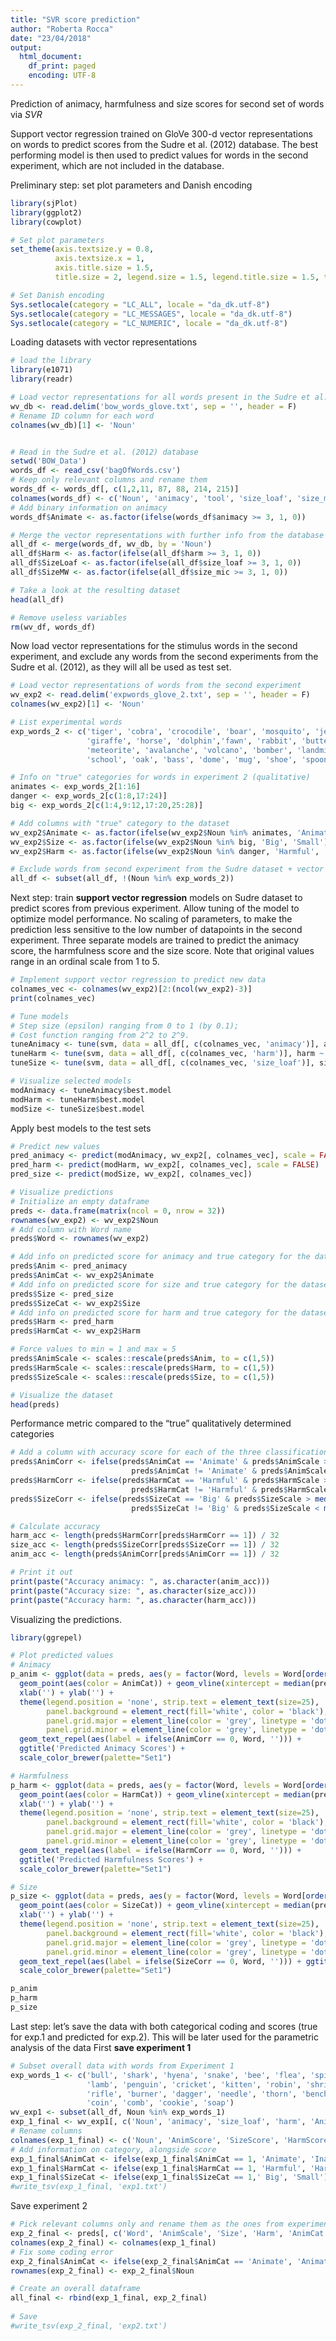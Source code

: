 ```yaml
---
title: "SVR score prediction"
author: "Roberta Rocca"
date: "23/04/2018"
output:
  html_document:
    df_print: paged
    encoding: UTF-8
---
```



Prediction of animacy, harmfulness and size scores for second set of words via *SVR*

Support vector regression trained on GloVe 300-d vector representations on words to predict scores from the Sudre et al. (2012) database. The best performing model is then used to predict values for words in the second experiment, which are not included in the database. 

Preliminary step: set plot parameters and Danish encoding
``` r
library(sjPlot)
library(ggplot2)
library(cowplot)

# Set plot parameters
set_theme(axis.textsize.y = 0.8,
          axis.textsize.x = 1, 
          axis.title.size = 1.5, 
          title.size = 2, legend.size = 1.5, legend.title.size = 1.5, theme.font = 'Times New Roman')

# Set Danish encoding
Sys.setlocale(category = "LC_ALL", locale = "da_dk.utf-8")
Sys.setlocale(category = "LC_MESSAGES", locale = "da_dk.utf-8")
Sys.setlocale(category = "LC_NUMERIC", locale = "da_dk.utf-8")
```

Loading datasets with vector representations
```r

# load the library
library(e1071)
library(readr)

# Load vector representations for all words present in the Sudre et al. (2012) dataset
wv_db <- read.delim('bow_words_glove.txt', sep = '', header = F)
# Rename ID column for each word
colnames(wv_db)[1] <- 'Noun'


# Read in the Sudre et al. (2012) database
setwd('BOW_Data')
words_df <- read_csv('bagOfWords.csv')
# Keep only relevant columns and rename them
words_df <- words_df[, c(1,2,11, 87, 88, 214, 215)]
colnames(words_df) <- c('Noun', 'animacy', 'tool', 'size_loaf', 'size_mic', 'scary', 'harm')
# Add binary information on animacy
words_df$Animate <- as.factor(ifelse(words_df$animacy >= 3, 1, 0))

# Merge the vector representations with further info from the database
all_df <- merge(words_df, wv_db, by = 'Noun')
all_df$Harm <- as.factor(ifelse(all_df$harm >= 3, 1, 0))
all_df$SizeLoaf <- as.factor(ifelse(all_df$size_loaf >= 3, 1, 0))
all_df$SizeMW <- as.factor(ifelse(all_df$size_mic >= 3, 1, 0))

# Take a look at the resulting dataset
head(all_df)

# Remove useless variables
rm(wv_df, words_df)
```

Now load vector representations for the stimulus words in the second experiment, and exclude any words from the second experiments from the Sudre et al. (2012), as they will all be used as test set.
```r

# Load vector representations of words from the second experiment
wv_exp2 <- read.delim('expwords_glove_2.txt', sep = '', header = F)
colnames(wv_exp2)[1] <- 'Noun'

# List experimental words
exp_words_2 <- c('tiger', 'cobra', 'crocodile', 'boar', 'mosquito', 'jellyfish', 'tarantula', 'tick',
                 'giraffe', 'horse', 'dolphin','fawn', 'rabbit', 'butterfly','squirrel', 'sparrow',
                 'meteorite', 'avalanche', 'volcano', 'bomber', 'landmine', 'poison', 'bullet', 'knife',
                 'school', 'oak', 'bass', 'dome', 'mug', 'shoe', 'spoon', 'apple')

# Info on "true" categories for words in experiment 2 (qualitative)
animates <- exp_words_2[1:16]
danger <- exp_words_2[c(1:8,17:24)]
big <- exp_words_2[c(1:4,9:12,17:20,25:28)]

# Add columns with "true" category to the dataset
wv_exp2$Animate <- as.factor(ifelse(wv_exp2$Noun %in% animates, 'Animate', 'NonAnimate'))
wv_exp2$Size <- as.factor(ifelse(wv_exp2$Noun %in% big, 'Big', 'Small'))
wv_exp2$Harm <- as.factor(ifelse(wv_exp2$Noun %in% danger, 'Harmful', 'Harmless'))

# Exclude words from second experiment from the Sudre dataset + vector representations
all_df <- subset(all_df, !(Noun %in% exp_words_2))
```

Next step: train **support vector regression** models on Sudre dataset to predict scores from previous experiment.
Allow tuning of the model to optimize model performance.
No scaling of parameters, to make the prediction less sensitive to the low number of datapoints in the second experiment.
Three separate models are trained to predict the animacy score, the harmfulness score and the size score.
Note that original values range in an ordinal scale from 1 to 5.

``` r

# Implement support vector regression to predict new data
colnames_vec <- colnames(wv_exp2)[2:(ncol(wv_exp2)-3)]
print(colnames_vec)

# Tune models
# Step size (epsilon) ranging from 0 to 1 (by 0.1); 
# Cost function ranging from 2^2 to 2^9. 
tuneAnimacy <- tune(svm, data = all_df[, c(colnames_vec, 'animacy')], animacy ~ ., ranges = list(epsilon = seq(0,1,0.1), cost = 2^(2:9)), scale = FALSE)
tuneHarm <- tune(svm, data = all_df[, c(colnames_vec, 'harm')], harm ~ ., ranges = list(epsilon = seq(0,1,0.1), cost = 2^(2:9)), scale = FALSE)
tuneSize <- tune(svm, data = all_df[, c(colnames_vec, 'size_loaf')], size_loaf ~ ., ranges = list(epsilon = seq(0,1,0.1), cost = 2^(2:9)), scale = FALSE)

# Visualize selected models
modAnimacy <- tuneAnimacy$best.model
modHarm <- tuneHarm$best.model
modSize <- tuneSize$best.model

```

Apply best models to the test sets
``` r

# Predict new values
pred_animacy <- predict(modAnimacy, wv_exp2[, colnames_vec], scale = FALSE)
pred_harm <- predict(modHarm, wv_exp2[, colnames_vec], scale = FALSE)
pred_size <- predict(modSize, wv_exp2[, colnames_vec])

# Visualize predictions
# Initialize an empty dataframe
preds <- data.frame(matrix(ncol = 0, nrow = 32))
rownames(wv_exp2) <- wv_exp2$Noun
# Add column with Word name
preds$Word <- rownames(wv_exp2)

# Add info on predicted score for animacy and true category for the dataset
preds$Anim <- pred_animacy
preds$AnimCat <- wv_exp2$Animate
# Add info on predicted score for size and true category for the dataset
preds$Size <- pred_size
preds$SizeCat <- wv_exp2$Size
# Add info on predicted score for harm and true category for the dataset
preds$Harm <- pred_harm
preds$HarmCat <- wv_exp2$Harm

# Force values to min = 1 and max = 5
preds$AnimScale <- scales::rescale(preds$Anim, to = c(1,5))
preds$HarmScale <- scales::rescale(preds$Harm, to = c(1,5))
preds$SizeScale <- scales::rescale(preds$Size, to = c(1,5))

# Visualize the dataset
head(preds)
```


Performance metric compared to the "true" qualitatively determined categories
``` r

# Add a column with accuracy score for each of the three classifications
preds$AnimCorr <- ifelse(preds$AnimCat == 'Animate' & preds$AnimScale > median(preds$AnimScale) | 
                           preds$AnimCat != 'Animate' & preds$AnimScale < median(preds$AnimScale), 1, 0)
preds$HarmCorr <- ifelse(preds$HarmCat == 'Harmful' & preds$HarmScale > median(preds$HarmScale) | 
                           preds$HarmCat != 'Harmful' & preds$HarmScale < median(preds$HarmScale), 1, 0)
preds$SizeCorr <- ifelse(preds$SizeCat == 'Big' & preds$SizeScale > median(preds$SizeScale) | 
                           preds$SizeCat != 'Big' & preds$SizeScale < median(preds$SizeScale), 1, 0)

# Calculate accuracy
harm_acc <- length(preds$HarmCorr[preds$HarmCorr == 1]) / 32
size_acc <- length(preds$SizeCorr[preds$SizeCorr == 1]) / 32
anim_acc <- length(preds$AnimCorr[preds$AnimCorr == 1]) / 32

# Print it out
print(paste("Accuracy animacy: ", as.character(anim_acc)))
print(paste("Accuracy size: ", as.character(size_acc)))
print(paste("Accuracy harm: ", as.character(harm_acc)))

```

Visualizing the predictions.
``` r

library(ggrepel)

# Plot predicted values
# Animacy
p_anim <- ggplot(data = preds, aes(y = factor(Word, levels = Word[order(AnimScale)]), x = AnimScale)) + 
  geom_point(aes(color = AnimCat)) + geom_vline(xintercept = median(preds$AnimScale), linetype = 'dashed') +
  xlab('') + ylab('') +
  theme(legend.position = 'none', strip.text = element_text(size=25), 
        panel.background = element_rect(fill='white', color = 'black'), 
        panel.grid.major = element_line(color = 'grey', linetype = 'dotted'), 
        panel.grid.minor = element_line(color = 'grey', linetype = 'dotted')) +
  geom_text_repel(aes(label = ifelse(AnimCorr == 0, Word, ''))) +
  ggtitle('Predicted Animacy Scores') +
  scale_color_brewer(palette="Set1")

# Harmfulness
p_harm <- ggplot(data = preds, aes(y = factor(Word, levels = Word[order(Harm)]), x = HarmScale)) +
  geom_point(aes(color = HarmCat)) + geom_vline(xintercept = median(preds$HarmScale), linetype = 'dashed') +
  xlab('') + ylab('') +
  theme(legend.position = 'none', strip.text = element_text(size=25),
        panel.background = element_rect(fill='white', color = 'black'),
        panel.grid.major = element_line(color = 'grey', linetype = 'dotted'),
        panel.grid.minor = element_line(color = 'grey', linetype = 'dotted')) +
  geom_text_repel(aes(label = ifelse(HarmCorr == 0, Word, ''))) +
  ggtitle('Predicted Harmfulness Scores') +
  scale_color_brewer(palette="Set1")

# Size
p_size <- ggplot(data = preds, aes(y = factor(Word, levels = Word[order(SizeScale)]), x = SizeScale)) +
  geom_point(aes(color = SizeCat)) + geom_vline(xintercept = median(preds$SizeScale), linetype = 'dashed') +
  xlab('') + ylab('') +
  theme(legend.position = 'none', strip.text = element_text(size=25),
        panel.background = element_rect(fill='white', color = 'black'),
        panel.grid.major = element_line(color = 'grey', linetype = 'dotted'),
        panel.grid.minor = element_line(color = 'grey', linetype = 'dotted')) +
  geom_text_repel(aes(label = ifelse(SizeCorr == 0, Word, ''))) + ggtitle('Predicted Size Scores') +
  scale_color_brewer(palette="Set1")

p_anim
p_harm
p_size


```

Last step: let's save the data with both categorical coding and scores (true for exp.1 and predicted for exp.2). 
This will be later used for the parametric analysis of the data
First **save experiment 1**
``` r

# Subset overall data with words from Experiment 1
exp_words_1 <- c('bull', 'shark', 'hyena', 'snake', 'bee', 'flea', 'spider', 'rat', 'camel','goose',
                 'lamb', 'penguin', 'cricket', 'kitten', 'robin', 'shrimp', 'bomb', 'jail', 'rocket',
                 'rifle', 'burner', 'dagger', 'needle', 'thorn', 'bench', 'couch', 'tent', 'cradle', 
                 'coin', 'comb', 'cookie', 'soap')
wv_exp1 <- subset(all_df, Noun %in% exp_words_1)
exp_1_final <- wv_exp1[, c('Noun', 'animacy', 'size_loaf', 'harm', 'Animate', 'SizeLoaf', 'Harm')]
# Rename columns
colnames(exp_1_final) <- c('Noun', 'AnimScore', 'SizeScore', 'HarmScore', 'AnimCat', 'SizeCat', 'HarmCat')
# Add information on category, alongside score
exp_1_final$AnimCat <- ifelse(exp_1_final$AnimCat == 1, 'Animate', 'Inanimate')
exp_1_final$HarmCat <- ifelse(exp_1_final$HarmCat == 1, 'Harmful', 'Harmless')
exp_1_final$SizeCat <- ifelse(exp_1_final$SizeCat == 1,' Big', 'Small')
#write_tsv(exp_1_final, 'exp1.txt')

```

Save experiment 2
``` r

# Pick relevant columns only and rename them as the ones from experiment 2
exp_2_final <- preds[, c('Word', 'AnimScale', 'Size', 'Harm', 'AnimCat', 'SizeCat', 'HarmCat')]
colnames(exp_2_final) <- colnames(exp_1_final)
# Fix some coding error
exp_2_final$AnimCat <- ifelse(exp_2_final$AnimCat == 'Animate', 'Animate', 'Inanimate')
rownames(exp_2_final) <- exp_2_final$Noun

# Create an overall dataframe
all_final <- rbind(exp_1_final, exp_2_final)
  
# Save
#write_tsv(exp_2_final, 'exp2.txt')

```